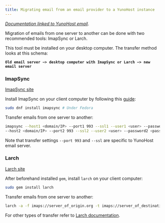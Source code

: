 ```yaml
---
title: Migrating email from an email provider to a YunoHost instance
---
```


*[Documentation linked to YunoHost email](/admin/admin_guide/email)*.

Migration of emails from one server to another can be done with two recommended tools: ImapSync or Larch.

This tool must be installed on your desktop computer. The transfer method looks at this schema:

**`Old email server −> desktop computer with ImapSync or Larch −> new email server`**

### ImapSync

[ImapSync site](http://imapsync.lamiral.info/)

Install ImapSync on your client computer by following this [guide](http://imapsync.lamiral.info/INSTALL):

```bash
sudo dnf install imapsync # Under Fedora
```

Transfer emails from one server to another:

```bash
imapsync --host1 <domain/IP> --port1 993 --ssl1 --user1 <user> --password1 <password> \
--host2 <domain/IP> --port2 993 --ssl2 --user2 <user> --password2 <password>
```

Note that transfer settings `--port 993` and `--ssl` are specific to YunoHost email server.

### Larch

[Larch site](https://github.com/rgrove/larch/)

After beforehand installed `gem`, install `larch` on your client computer:

```bash
sudo gem install larch
```

Transfer emails from one server to another:

```bash
larch -a -f imaps://server_of_origin.org -t imaps://server_of_destination.org
```

For other types of transfer refer to [Larch documentation](https://github.com/rgrove/larch#label-Usage).
